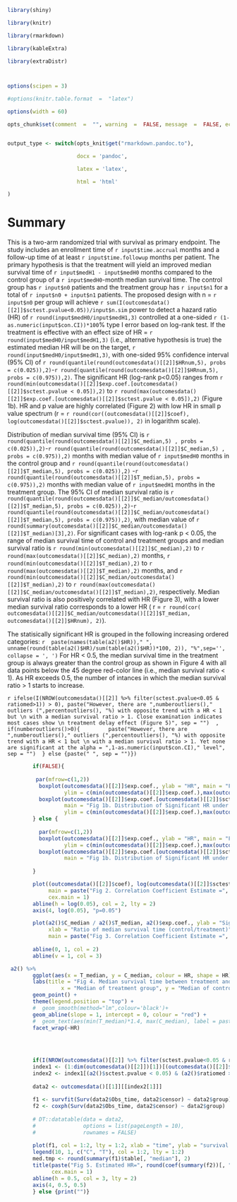 


```{r library, echo = FALSE,comment = "",warning = FALSE,message = FALSE}



library(shiny)

library(knitr)

library(rmarkdown)

library(kableExtra)

library(extraDistr)



options(scipen = 3)

#options(knitr.table.format  =  "latex")

```





```{r set-options, echo = FALSE, cache = FALSE}

options(width = 60)

opts_chunk$set(comment  =  "", warning  =  FALSE, message  =  FALSE, echo  =  TRUE, tidy  =  FALSE, size = "small",fig.height = 5)



```







```{r output type, echo = FALSE, cache = FALSE}

output_type <- switch(opts_knit$get("rmarkdown.pandoc.to"),

                      docx = 'pandoc',

                      latex = 'latex',

                      html = 'html'

)

```

# Summary 


  This is a two-arm randomized trial with survival as primary endpoint. 
 The study includes an enrollment time of  `r input$time.accrual` 
 months and a follow-up time of at least `r input$time.followup` months per patient. 
 The primary hypothesis is that the treatment will yield an improved median
 survival time of `r input$medH1 - input$medH0` months compared to the
 control group of a `r input$medH0`-month median survival time.   The control group has `r input$n0 `
 patients and the treatment group has `r input$n1` for a total of `r input$n0 + input$n1` patients.
 	The proposed design with n = `r input$n0` per group will achieve
 `r sum(I(outcomesdata()[[2]]$sctest.pvalue<0.05))/input$n.sim` power to detect a hazard ratio (HR)
 of `r round(input$medH0/input$medH1,3) ` controlled at a one-sided `r (1-as.numeric(input$con.CI))*100`% type I error based on log-rank test.
 If the treatment is effective with an effect size of HR = `r round(input$medH0/input$medH1,3)` (i.e., alternative 
 hypothesis is true) the estimated median HR will be on the target, `r round(input$medH0/input$medH1,3) `, 
 with one-sided 95% confidence interval (95% CI) of `r round(quantile(round(outcomesdata()[[2]]$HRnum,5), probs = c(0.025)),2)`-`r round(quantile(round(outcomesdata()[[2]]$HRnum,5), probs = c(0.975)),2)`. 
 The significant HR (log-rank p<0.05) ranges from 
 `r round(min(outcomesdata()[[2]]$exp.coef.[outcomesdata()[[2]]$sctest.pvalue < 0.05]),2)`
 to `r round(max(outcomesdata()[[2]]$exp.coef.[outcomesdata()[[2]]$sctest.pvalue < 0.05]),2) ` (Figure 1b).
 HR and p value are highly correlated (Figure 2) with low HR in small p value spectrum (r = `r round(cor((outcomesdata()[[2]]$coef), log(outcomesdata()[[2]]$sctest.pvalue)), 2)` in logarithm scale).  
 
 Distribution of median survival time (95% CI) is `r round(quantile(round(outcomesdata()[[2]]$C_median,5) , probs = c(0.025)),2)`-`r round(quantile(round(outcomesdata()[[2]]$C_median,5) , probs = c(0.975)),2)` months with median value of `r input$medH0`  months in the control group and `r round(quantile(round(outcomesdata()[[2]]$T_median,5), probs = c(0.025)),2)`
-`r round(quantile(round(outcomesdata()[[2]]$T_median,5), probs = c(0.975)),2)` months with median value of `r input$medH1` months in the treatment group.
 The 95% CI of median survival ratio is `r round(quantile(round(outcomesdata()[[2]]$C_median/outcomesdata()[[2]]$T_median,5), probs = c(0.025)),2)`-`r round(quantile(round(outcomesdata()[[2]]$C_median/outcomesdata()[[2]]$T_median,5), probs = c(0.975)),2)`, with median value of `r round(summary(outcomesdata()[[2]]$C_median/outcomesdata()[[2]]$T_median)[3],2)`. For significant cases with log-rank p < 0.05, the range of median survival time of control and treatment groups and median survival ratio is `r round(min(outcomesdata()[[2]]$C_median),2)` to `r round(max(outcomesdata()[[2]]$C_median),2)` months,
 `r round(min(outcomesdata()[[2]]$T_median),2)` to `r round(max(outcomesdata()[[2]]$T_median),2)` months, and 
 `r round(min(outcomesdata()[[2]]$C_median/outcomesdata()[[2]]$T_median),2)`
 to `r round(max(outcomesdata()[[2]]$C_median/outcomesdata()[[2]]$T_median),2)`, respectively.
 Median survival ratio is also positively correlated with
 HR (Figure 3), with a lower median survival ratio corresponds to a lower HR ( r =
 `r round(cor( outcomesdata()[[2]]$C_median/outcomesdata()[[2]]$T_median, outcomesdata()[[2]]$HRnum), 2)`).
 
 The statisically significant HR is grouped in the following increasing ordered categories: 
     `r  paste(names(table(a2()$HR))," ", unname(round(table(a2()$HR)/sum(table(a2()$HR))*100, 2)), "%",sep='', collapse = ', ') `
 For HR < 0.5, the median survival time in the treatment group is always greater than
 the control group as shown in Figure 4 with all data points below the 45 degree red-color line 
 (i.e., median survival ratio < 1). As HR exceeds 0.5, the number of intances in which the median survival 
 ratio > 1 starts to increase.
              
`r ifelse(I(NROW(outcomesdata()[[2]] %>% filter(sctest.pvalue<0.05 & ratiomed>1)) > 0), paste("However, there are ",numberoutliers()," outliers (",percentoutliers(), "%) with opposite trend with a HR < 1 but \n with a median survival ratio > 1. Close examination indicates most cases show \n treatment delay effect (Figure 5)", sep = "")  , if(numberoutliers()>0){         paste("However, there are ",numberoutliers()," outliers (",percentoutliers(), "%) with opposite trend with a HR < 1 but \n with a median survival ratio > 1. Yet none are significant at the alpha = ",1-as.numeric(input$con.CI)," level", sep = "")  } else {paste(" ", sep = "")})`


 
```{r boxplot, echo=FALSE}
        
        if(FALSE){
          
         par(mfrow=c(1,2))
          boxplot(outcomesdata()[[2]]$exp.coef., ylab = "HR", main = "Fig 1a. Distribution of HR under H1", cex.main = .65, 
                  ylim = c(min(outcomesdata()[[2]]$exp.coef.),max(outcomesdata()[[2]]$exp.coef.)))
          boxplot(outcomesdata()[[2]]$exp.coef.[outcomesdata()[[2]]$sctest.pvalue < 0.05], ylab = "HR (p < 0.05)", 
                  main = "Fig 1b. Distribution of Significant HR under H1", cex.main = .65, 
                  ylim = c(min(outcomesdata()[[2]]$exp.coef.),max(outcomesdata()[[2]]$exp.coef.)))
        } else {
          
          par(mfrow=c(1,2))
          boxplot(outcomesdata()[[2]]$exp.coef., ylab = "HR", main = "Fig 1a. Distribution of HR under H1", cex.main = .65, 
                  ylim = c(min(outcomesdata()[[2]]$exp.coef.),max(outcomesdata()[[2]]$exp.coef.)))
          boxplot(outcomesdata()[[2]]$exp.coef.[outcomesdata()[[2]]$sctest.pvalue < 0.05], ylab = "HR (p < 0.05)", 
                  main = "Fig 1b. Distribution of Significant HR under H1", cex.main = .65 )
          
        }

```

```{r scatterplot, echo=FALSE}
        plot((outcomesdata()[[2]]$coef), log(outcomesdata()[[2]]$sctest.pvalue), xlab = "log(HR)", ylab = "log(p)", 
             main = paste("Fig 2. Correlation Coefficient Estimate =", round(cor((outcomesdata()[[2]]$coef), log(outcomesdata()[[2]]$sctest.pvalue)), 2)),
             cex.main = 1)
        abline(h = log(0.05), col = 2, lty = 2)
        axis(4, log(0.05), "p=0.05")

```

```{r scatterplot2, echo=FALSE}

        plot(a2()$C_median / a2()$T_median, a2()$exp.coef., ylab = "Significant HR (p<0.05)", 
             xlab = "Ratio of median survival time (control/treatment)",
             main = paste("Fig 3. Correlation Coefficient Estimate =", round(cor(a2()$C_median / a2()$T_median, 
                                                                          log(a2()$sctest.pvalue)), 2)), cex.main = 1)
        abline(0, 1, col = 2)
        abline(v = 1, col = 3) 

```

```{r scatterplot3, echo=FALSE}
   
 a2() %>%
        ggplot(aes(x = T_median, y = C_median, colour = HR, shape = HR)) +
        labs(title = "Fig 4. Median survival time between treatment and control stratified by (significant) HR",
                 x = "Median of treatment group", y = "Median of control group") +
        geom_point() +
        theme(legend.position = "top") +
        #  geom_smooth(method="lm",colour='black')+
        geom_abline(slope = 1, intercept = 0, colour = "red") +
        #  geom_text(aes(min(T_median)*1.4, max(C_median), label = paste('Int=',intercept,"Slope =", slope, "\n")))+
        facet_wrap(~HR) 
       
 
      

```

```{r kmplot, echo=FALSE}
   
        if(I(NROW(outcomesdata()[[2]] %>% filter(sctest.pvalue<0.05 & ratiomed>1)) >0) ){  
        index1 <- (1:dim(outcomesdata()[[2]])[1])[(outcomesdata()[[2]]$sctest.pvalue < 0.05) & (outcomesdata()[[2]]$coef < 0)]
        index2 <- index1[(a2()$sctest.pvalue < 0.05) & (a2()$ratiomed > 1)  & (a2()$ratiomed == max(a2()$ratiomed))]
        
        data2 <- outcomesdata()[[1]][[index2[1]]]
        
        f1 <- survfit(Surv(data2$Obs_time, data2$censor) ~ data2$group)
        f2 <- coxph(Surv(data2$Obs_time, data2$censor) ~ data2$group)
        
        # DT::datatable(data = data2,
        #               options = list(pageLength = 10), 
        #               rownames = FALSE)  
        
        plot(f1, col = 1:2, lty = 1:2, xlab = "time", ylab = "survival probability")
        legend(10, 1, c("C", "T"), col = 1:2, lty = 1:2)
        med.tmp <- round(summary(f1)$table[, "median"], 2)
        title(paste("Fig 5. Estimated HR=", round(coef(summary(f2))[, "exp(coef)"], 2), "\n  Estimated median survival ratio=", round(med.tmp[1] / med.tmp[2], 2), "\n (", med.tmp[1], " in control versus ", med.tmp[2], " in treatment)", sep = ""),
              cex.main = 1)
        abline(h = 0.5, col = 3, lty = 2)
        axis(4, 0.5, 0.5)
        } else {print("")}
        
  
```
  
